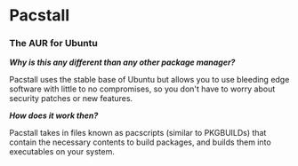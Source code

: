 # Pacstall
### The AUR for Ubuntu

***Why is this any different than any other package manager?***

Pacstall uses the stable base of Ubuntu but allows you to use bleeding edge software with little to no compromises, so you don't have to worry about security patches or new features.

***How does it work then?***

Pacstall takes in files known as pacscripts (similar to PKGBUILDs) that contain the necessary contents to build packages, and builds them into executables on your system.
